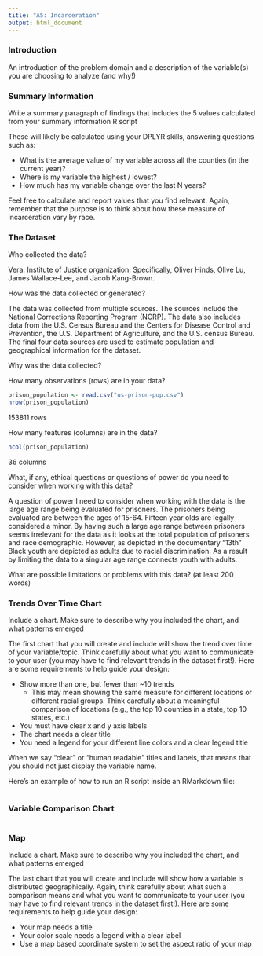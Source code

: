 ```yaml
---
title: "A5: Incarceration"
output: html_document
---
```


### Introduction

An introduction of the problem domain and a description of the variable(s) you are choosing to analyze (and why!)

### Summary Information

Write a summary paragraph of findings that includes the 5 values calculated from your summary information R script

These will likely be calculated using your DPLYR skills, answering questions such as:

- What is the average value of my variable across all the counties (in the current year)?
- Where is my variable the highest / lowest?
- How much has my variable change over the last N years?

Feel free to calculate and report values that you find relevant. Again, remember that the purpose is to think about how these measure of incarceration vary by race.

### The Dataset

Who collected the data? 

Vera: Institute of Justice organization. Specifically, Oliver Hinds, Olive Lu, James Wallace-Lee, and Jacob Kang-Brown. 

How was the data collected or generated?  

The data was collected from multiple sources. The sources include the National Corrections Reporting Program (NCRP). The data also includes data from the U.S. Census Bureau and the Centers for Disease Control and Prevention, the U.S. Department of Agriculture, and the U.S. census Bureau. The final four data sources are used to estimate population and geographical information for the dataset. 

Why was the data collected? 



How many observations (rows) are in your data? 

```r
prison_population <- read.csv("us-prison-pop.csv")
nrow(prison_population)
```
153811 rows

How many features (columns) are in the data?  
```r
ncol(prison_population)
```
36 columns 

What, if any, ethical questions or questions of power do you need to consider when working with this data?

A question of power I need to consider when working with the data is the large age range being evaluated for prisoners. The prisoners being evaluated are between the ages of 15-64. Fifteen year olds are legally considered a minor. By having such a large age range between prisoners seems irrelevant for the data as it looks at the total population of prisoners and race demographic. However, as depicted in the documentary "13th" Black youth are depicted as adults due to racial discrimination. As a result by limiting the data to a singular age range connects youth with adults. 

What are possible limitations or problems with this data?   (at least 200 words)



### Trends Over Time Chart

Include a chart. Make sure to describe why you included the chart, and what patterns emerged

The first chart that you will create and include will show the trend over time of your variable/topic. Think carefully about what you want to communicate to your user (you may have to find relevant trends in the dataset first!). Here are some requirements to help guide your design:

- Show more than one, but fewer than ~10 trends
  - This may mean showing the same measure for different locations or different racial groups. Think carefully about a meaningful comparison of locations (e.g., the top 10 counties in a state, top 10 states, etc.)
- You must have clear x and y axis labels
- The chart needs a clear title 
- You need a legend for your different line colors and a clear legend title

When we say "clear" or "human readable" titles and labels, that means that you should not just display the variable name.

Here's an example of how to run an R script inside an RMarkdown file:

```r
```

### Variable Comparison Chart

```r
```

### Map

Include a chart. Make sure to describe why you included the chart, and what patterns emerged

The last chart that you will create and include will show how a variable is distributed geographically. Again, think carefully about what such a comparison means and what you want to communicate to your user (you may have to find relevant trends in the dataset first!). Here are some requirements to help guide your design:

- Your map needs a title
- Your color scale needs a legend with a clear label
- Use a map based coordinate system to set the aspect ratio of your map

